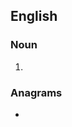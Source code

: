 {{also|trépans}}
==English==

===Noun===
{{head|en|noun form}}

# {{plural of|en|trepan}}

===Anagrams===
* {{anagrams|en|a=aenprst|Napster|Partens|arpents|entraps|panters|parents|pastern|persant}}